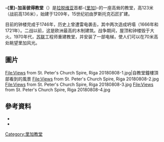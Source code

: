 {{Infobox church
| name                   = 圣彼得教堂
| fullname               = 聖彼得教區教堂
| native_name            = Svētā Pētera baznīca
| image                  = St. Peter's Church.JPG
| imagesize              =
| imagelink              =
| imagealt               =
| caption                = 聖彼得教堂，後面是[[里加主教座堂|里加主教座堂]]的塔樓
| pushpin map            = Latvia Riga
| pushpin label position =
| pushpin map alt        =
| pushpin mapsize        =| map caption            =
| coordinates            = {{coord|56|56|51|N|24|6|34|E|display=inline,title|region:LV-RIX_type:landmark}}
| location               = [[里加老城|里加老城]], [[里加|里加]]
| country                = [[拉脱维亚|拉脱维亚]]
| denomination           = [[路德宗|路德宗]]
| previous denomination  = [[羅馬天主教|羅馬天主教]]
| churchmanship          =
| membership             =
| attendance             =
| website                = [http://peterbaznica.riga.lv/en/news/ Website of the Church]
| former name            = 
| bull date              = 
| founded date           = [[13世紀|13世紀]]<!-- {{start date|YYYY|MM|DD|df=y}} - but see note below -->
| founder                = 阿爾伯特 (Albert of Riga)
| dedication             = [[彼得_(使徒)|聖彼得]]
| dedicated date         = 
| consecrated date       = 
| cult                   = 
| relics                 = 
| events                 = 
| past bishop            = 
| people                 = 
| status                 = 教區教堂
| functional status      = 
| heritage designation   = 
| designated date        = 
| architect              = 
| architectural type     = 
| style                  = [[哥特式建筑|哥特式建築]]
| years built            = {{unbulleted list | 1209年 | 1419年 | 1470年 (重建為大教堂) | 1690年 | 1721年 | 1954年 (二戰後修復)}}
| groundbreaking         = 
| completed date         = 
| construction cost      = 
| closed date            = 
| demolished date        = 
| capacity               = 
| length                 = {{convert|78.8|m|ftin|abbr=on}}
| width                  = {{convert|34.9|m|ftin|abbr=on}}
| width nave             = <!-- {{convert| }} -->
| height                 = {{convert|30|m|ftin|abbr=on}}
| diameter               = <!-- {{convert| }} -->
| other dimensions       = 
| floor count            = 
| floor area             = <!-- {{convert| }} -->
| dome quantity          = 
| dome height outer      = <!-- {{convert| }} -->
| dome height inner      = <!-- {{convert| }} -->
| dome dia outer         = <!-- {{convert| }} -->
| dome dia inner         = <!-- {{convert| }} -->
| spire quantity         = 1
| spire height           = {{convert|123.25|m|ftin|abbr=on}}
| materials              = 
| bells                  = 
| bells hung             = 
| bell weight            = <!-- {{long ton|0| }} -->
| pastor                 = 
| archbishop             = 
| archdiocese            = 里加
}}
'''-{里}-加圣彼得教堂'''（{{lang-lv|Svētā Pētera Evaņģēliski luteriskā baznīca}}）是[[拉脱维亚|拉脱维亚]]首都-{[[里加|里加]]}-的一座高耸的教堂，高123米（战前高136米），始建于1209年，15世纪初由罗斯托克石匠扩建。

目前的钟楼完成于1746年，历史上曾遭雷电袭击，其中两次造成坍塌（1666年和1721年）。二战以前，这是欧洲最高的木制建筑。战争期间，屋顶和钟楼毁于大火。1970年代，[[苏联|苏联]]工程师重建教堂，并安装了一部电梯，使人们可以在70米高处眺望里加风光。
==圖片==
<gallery>
File:Views from St. Peter's Church Spire, Riga 20180808-1.jpg|自教堂鐘樓頂部看到的風景
File:Views from St. Peter's Church Spire, Riga 20180808-2.jpg
File:Views from St. Peter's Church Spire, Riga 20180808-3.jpg
File:Views from St. Peter's Church Spire, Riga 20180808-4.jpg
</gallery>

==參考資料==
*{{cite book
| last = Mašnovskis
| first = Vitolds <!-- | authorlink = Vitolds Mašnovskis -->
| title = Latvijas luterāņu baznīcas : Vēsture, arhitektūra, māksla un memoriālā kultūra : 3. sējums M-Sal – The Lutheran Churches of Latvia : An encyclopedia in four volumes.
| language = Latvian, English
| publisher = DUE
| location = Riga
| year = 2007
| isbn = 978-9984-9948-4-0
| oclc = 229902564
}}
*{{cite book
| last = Banga
| first = Vita <!-- | authorlink = Vita Banga -->
|author2=Marina Levina| title = Rīgas dievnami: Arhitektūra un māksla. Riga's Churches. Architecture and Art
| language = Latvian, German, English, Russian
| publisher = Zinātne, Apgads Mantojums
| location = Riga
| year = 2007
| oclc = 217266501
| isbn = 978-9984-823-00-3
|display-authors=etal}}

{{Authority control}}
{{DEFAULTSORT:Saint Peter's Church, Riga}}
[[Category:里加教堂|Category:里加教堂]]